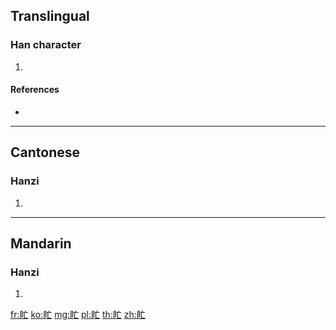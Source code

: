 {{character info/new}}
==Translingual==

===Han character===
{{Han char|rn=109|rad=目|as=03|sn=8|four=60010|canj=BUYV}}

# {{defn|Han|sort=目03}}

====References====
* {{Han ref|kx=0800.020|dkj=23133|dj=1214.240|hdz=42469.180|uh=76F3|ud=30451|bh=CD76|bd=52598}}

----

==Cantonese==

===Hanzi===
{{yue-hanzi|jyut=|y=maang4}}

# {{defn|lang=yue|sort=目03}}

----

==Mandarin==

===Hanzi===
{{cmn-hanzi|pin=[[máng]] ([[mang2]]), [[wàng]] ([[wang4]])|wg=mang<sup>2</sup>, wang<sup>4</sup>}}

# {{defn|lang=cmn|sort=目03}}

[[fr:盳]]
[[ko:盳]]
[[mg:盳]]
[[pl:盳]]
[[th:盳]]
[[zh:盳]]